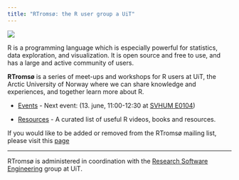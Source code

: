 ```yaml
---
title: "RTromsø: the R user group a UiT"
---
```


::: column-margin
![](RTromso-logo-hex.svg){fig-align="left"}
:::

R is a programming language which is especially powerful for statistics, data exploration, and visualization. It is open source and free to use, and has a large and active community of users.

**RTromsø** is a series of meet-ups and workshops for R users at UiT, the Arctic University of Norway where we can share knowledge and experiences, and together learn more about R.

-   [Events](events.qmd) - Next event: (13. june, 11:00-12:30 at [SVHUM E0104](https://link.mazemap.com/BQVLUVT1))

-   [Resources](resources.qmd) - A curated list of useful R videos, books and resources.

If you would like to be added or removed from the RTromsø mailing list, please visit this [page](https://nettskjema.no/a/428883)

------------------------------------------------------------------------

RTromsø is administered in coordination with the [Research Software Engineering](https://research-software.uit.no/) group at UiT.
